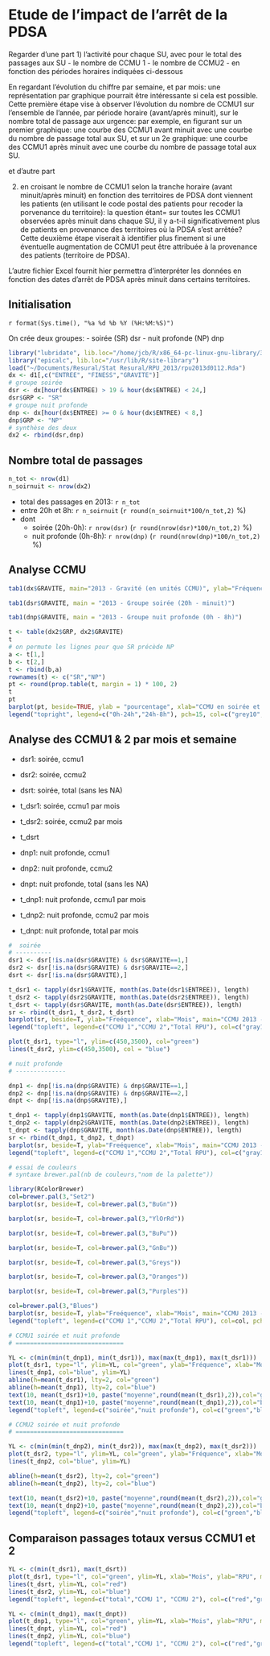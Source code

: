 Etude de l'impact de l'arrêt de la PDSA
========================================================

Regarder d'une part 
1) l'activité pour chaque SU, avec pour le total des passages aux SU
- le nombre de CCMU 1
- le nombre de CCMU2
- en fonction des périodes horaires indiquées ci-dessous

En regardant l'évolution du chiffre par semaine, et par mois: une représentation par graphique pourrait être intéressante si cela est possible. Cette première étape vise à observer l'évolution du nombre de CCMU1 sur l'ensemble de l'année, par période horaire (avant/après minuit), sur le nombre total de passage aux urgence: par exemple, en figurant sur un premier graphique: une courbe des CCMU1 avant minuit avec une courbe du nombre de passage total aux SU, et sur un 2e graphique: une courbe des CCMU1 après minuit avec une courbe du nombre de passage total aux SU.
 
et d'autre part 

2) en croisant le nombre de CCMU1 selon la tranche horaire (avant minuit/après minuit) en fonction des territoires de PDSA dont viennent les patients (en utilisant le code postal des patients pour recoder la porvenance du territoire): la question étant= sur toutes les CCMU1 observées après minuit dans chaque SU, il y a-t-il significativement plus de patients en provenance des territoires où la PDSA s'est arrêtée?
Cette deuxième étape viserait à identifier plus finement si une éventuelle augmentation de CCMU1 peut être attribuée à la provenance des patients (territoire de PDSA).
 
L'autre fichier Excel fournit hier permettra d'interpréter les données en fonction des dates d'arrêt de PDSA après minuit dans certains territoires.

Initialisation
--------------
`r format(Sys.time(), "%a %d %b %Y (%H:%M:%S)")`

On crée deux groupes:
- soirée (SR) dsr
- nuit profonde (NP) dnp

```r
library("lubridate", lib.loc="/home/jcb/R/x86_64-pc-linux-gnu-library/3.0")
library("epicalc", lib.loc="/usr/lib/R/site-library")
load("~/Documents/Resural/Stat Resural/RPU_2013/rpu2013d0112.Rda")
dx <- d1[,c("ENTREE", "FINESS","GRAVITE")]
# groupe soirée
dsr <- dx[hour(dx$ENTREE) > 19 & hour(dx$ENTREE) < 24,]
dsr$GRP <- "SR"
# groupe nuit profonde
dnp <- dx[hour(dx$ENTREE) >= 0 & hour(dx$ENTREE) < 8,]
dnp$GRP <- "NP"
# synthèse des deux
dx2 <- rbind(dsr,dnp)
```
Nombre total de passages
------------------------

```r
n_tot <- nrow(d1)
n_soirnuit <- nrow(dx2)
```
- total des passages en 2013: `r n_tot`
- entre 20h et 8h: `r n_soirnuit` (`r round(n_soirnuit*100/n_tot,2)` %)
- dont
  - soirée (20h-0h): `r nrow(dsr)` (`r round(nrow(dsr)*100/n_tot,2)` %)
  - nuit profonde (0h-8h): `r nrow(dnp)` (`r round(nrow(dnp)*100/n_tot,2)` %)

Analyse CCMU
------------

```r
tab1(dx$GRAVITE, main="2013 - Gravité (en unités CCMU)", ylab="Fréquence", xlab="CCMU")

tab1(dsr$GRAVITE, main = "2013 - Groupe soirée (20h - minuit)")

tab1(dnp$GRAVITE, main = "2013 - Groupe nuit profonde (0h - 8h)")

t <- table(dx2$GRP, dx2$GRAVITE)
t
# on permute les lignes pour que SR précède NP
a <- t[1,]
b <- t[2,]
t <- rbind(b,a)
rownames(t) <- c("SR","NP")
pt <- round(prop.table(t, margin = 1) * 100, 2)
t
pt
barplot(pt, beside=TRUE, ylab = "pourcentage", xlab="CCMU en soirée et nuit profonde", main="Comparaison des CCMU avant et après minuit")
legend("topright", legend=c("0h-24h","24h-8h"), pch=15, col=c("grey10","grey90"))

```

Analyse des CCMU1 & 2 par mois et semaine
------------------------------------------
- dsr1: soirée, ccmu1
- dsr2: soirée, ccmu2
- dsrt: soirée, total (sans les NA)

- t_dsr1: soirée, ccmu1 par mois
- t_dsr2: soirée, ccmu2 par mois
- t_dsrt

- dnp1: nuit profonde, ccmu1
- dnp2: nuit profonde, ccmu2
- dnpt: nuit profonde, total (sans les NA)

- t_dnp1: nuit profonde, ccmu1 par mois
- t_dnp2: nuit profonde, ccmu2 par mois
- t_dnpt: nuit profonde, total par mois

```r

#  soirée
# ----------
dsr1 <- dsr[!is.na(dsr$GRAVITE) & dsr$GRAVITE==1,]
dsr2 <- dsr[!is.na(dsr$GRAVITE) & dsr$GRAVITE==2,]
dsrt <- dsr[!is.na(dsr$GRAVITE),]

t_dsr1 <- tapply(dsr1$GRAVITE, month(as.Date(dsr1$ENTREE)), length)
t_dsr2 <- tapply(dsr2$GRAVITE, month(as.Date(dsr2$ENTREE)), length)
t_dsrt <- tapply(dsr$GRAVITE, month(as.Date(dsr$ENTREE)), length)
sr <- rbind(t_dsr1, t_dsr2, t_dsrt)
barplot(sr, beside=T, ylab="Freéquence", xlab="Mois", main="CCMU 2013 - Soirée")
legend("topleft", legend=c("CCMU 1","CCMU 2","Total RPU"), col=c("gray10","gray50","gray90"), pch=15, bty="n")

plot(t_dsr1, type="l", ylim=c(450,3500), col="green")
lines(t_dsr2, ylim=c(450,3500), col = "blue")

# nuit profonde
# --------------  

dnp1 <- dnp[!is.na(dnp$GRAVITE) & dnp$GRAVITE==1,]
dnp2 <- dnp[!is.na(dnp$GRAVITE) & dnp$GRAVITE==2,]
dnpt <- dnp[!is.na(dnp$GRAVITE),]

t_dnp1 <- tapply(dnp1$GRAVITE, month(as.Date(dnp1$ENTREE)), length)
t_dnp2 <- tapply(dnp2$GRAVITE, month(as.Date(dnp2$ENTREE)), length)
t_dnpt <- tapply(dnp$GRAVITE, month(as.Date(dnp$ENTREE)), length)
sr <- rbind(t_dnp1, t_dnp2, t_dnpt)
barplot(sr, beside=T, ylab="Freéquence", xlab="Mois", main="CCMU 2013 - Nuit profonde")
legend("topleft", legend=c("CCMU 1","CCMU 2","Total RPU"), col=c("gray10","gray50","gray90"), pch=15, bty="n")

# essai de couleurs
# syntaxe brewer.pal(nb de couleurs,"nom de la palette"))

library(RColorBrewer)
col=brewer.pal(3,"Set2")
barplot(sr, beside=T, col=brewer.pal(3,"BuGn"))

barplot(sr, beside=T, col=brewer.pal(3,"YlOrRd"))

barplot(sr, beside=T, col=brewer.pal(3,"BuPu"))

barplot(sr, beside=T, col=brewer.pal(3,"GnBu"))

barplot(sr, beside=T, col=brewer.pal(3,"Greys"))

barplot(sr, beside=T, col=brewer.pal(3,"Oranges"))

barplot(sr, beside=T, col=brewer.pal(3,"Purples"))

col=brewer.pal(3,"Blues")
barplot(sr, beside=T, ylab="Freéquence", xlab="Mois", main="CCMU 2013 - Nuit profonde", col=col)
legend("topleft", legend=c("CCMU 1","CCMU 2","Total RPU"), col=col, pch=15, bty="n")

# CCMU1 soirée et nuit profonde
# ==============================

YL <- c(min(min(t_dnp1), min(t_dsr1)), max(max(t_dnp1), max(t_dsr1)))
plot(t_dsr1, type="l", ylim=YL, col="green", ylab="Fréquence", xlab="Mois", main="CCMU1 2013 (avant et après minuit)")
lines(t_dnp1, col="blue", ylim=YL)
abline(h=mean(t_dsr1), lty=2, col="green")
abline(h=mean(t_dnp1), lty=2, col="blue")
text(10, mean(t_dsr1)+10, paste("moyenne",round(mean(t_dsr1),2)),col="green")
text(10, mean(t_dnp1)+10, paste("moyenne",round(mean(t_dnp1),2)),col="blue")
legend("topleft", legend=c("soirée","nuit profonde"), col=c("green","blue"), lty=1)

# CCMU2 soirée et nuit profonde
# ==============================

YL <- c(min(min(t_dnp2), min(t_dsr2)), max(max(t_dnp2), max(t_dsr2)))
plot(t_dsr2, type="l", ylim=YL, col="green", ylab="Fréquence", xlab="Mois", main="CCMU2 2013 (avant et après minuit)")
lines(t_dnp2, col="blue", ylim=YL)

abline(h=mean(t_dsr2), lty=2, col="green")
abline(h=mean(t_dnp2), lty=2, col="blue")

text(10, mean(t_dsr2)+10, paste("moyenne",round(mean(t_dsr2),2)),col="green")
text(10, mean(t_dnp2)+10, paste("moyenne",round(mean(t_dnp2),2)),col="blue")
legend("topleft", legend=c("soirée","nuit profonde"), col=c("green","blue"), lty=1)
```

Comparaison passages totaux versus CCMU1 et 2
---------------------------------------------
```r
YL <- c(min(t_dsr1), max(t_dsrt))
plot(t_dsr1, type="l", col="green", ylim=YL, xlab="Mois", ylab="RPU", main="Comparaison passages totaux ~ CCMU 1 & 2 en soirée")
lines(t_dsrt, ylim=YL, col="red")
lines(t_dsr2, ylim=YL, col="blue")
legend("topleft", legend=c("total","CCMU 1", "CCMU 2"), col=c("red","green","blue"), lty=1, bty="n")

YL <- c(min(t_dnp1), max(t_dnpt))
plot(t_dnp1, type="l", col="green", ylim=YL, xlab="Mois", ylab="RPU", main="Comparaison passages totaux ~ CCMU 1 & 2 en Nuit profonde")
lines(t_dnpt, ylim=YL, col="red")
lines(t_dnp2, ylim=YL, col="blue")
legend("topleft", legend=c("total","CCMU 1", "CCMU 2"), col=c("red","green","blue"), lty=1, bty="n")
```

